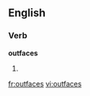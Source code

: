 
==English==

===Verb===
'''outfaces'''

# {{third-person singular of|[[outface]]}}

[[fr:outfaces]]
[[vi:outfaces]]